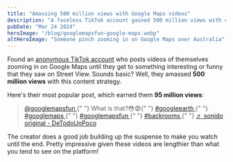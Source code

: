 ```yaml
---
title: "Amassing 500 million views with Google Maps videos"
description: "A faceless TikTok account gained 500 million views with captivating Google Maps zoom-in videos"
pubDate: "Mar 24 2024"
heroImage: "/blog/googlemapsfun-google-maps.webp"
altHeroImage: "Someone pinch zooming in on Google Maps over Australia"
---
```


Found an [anonymous TikTok account](https://www.tiktok.com/@googlemapsfun)
who posts videos of themselves zooming in on Google Maps until they get to
something interesting or funny that they saw on Street View. Sounds basic?
Well, they amassed **500 million views** with this content strategy.

Here's their most popular post, which earned them **95 million views**:

<div>
  <blockquote
    class="tiktok-embed"
    cite="https://www.tiktok.com/@googlemapsfun/video/7086037504176000262"
    data-video-id="7086037504176000262"
    style="max-width: 605px;min-width: 325px;"
  >
    <section>
      <a
        target="_blank"
        title="@googlemapsfun"
        href="https://www.tiktok.com/@googlemapsfun?refer=embed"
      >
        @googlemapsfun
      </a>{" "}
      What is that?😳😨{" "}
      <a
        title="googleearth"
        target="_blank"
        href="https://www.tiktok.com/tag/googleearth?refer=embed"
      >
        #googleearth
      </a>{" "}
      <a
        title="googlemaps"
        target="_blank"
        href="https://www.tiktok.com/tag/googlemaps?refer=embed"
      >
        #googlemaps
      </a>{" "}
      <a
        title="googlemapsfun"
        target="_blank"
        href="https://www.tiktok.com/tag/googlemapsfun?refer=embed"
      >
        #googlemapsfun
      </a>{" "}
      <a
        title="backrooms"
        target="_blank"
        href="https://www.tiktok.com/tag/backrooms?refer=embed"
      >
        #backrooms
      </a>{" "}
      <a
        target="_blank"
        title="♬ sonido original - DeTodoUnPoco"
        href="https://www.tiktok.com/music/sonido-original-6781516994932951814?refer=embed"
      >
        ♬ sonido original - DeTodoUnPoco
      </a>
    </section>
  </blockquote>
  <script async src="https://www.tiktok.com/embed.js"></script>
</div>

The creator does a good job building up the suspense to make you watch
until the end. Pretty impressive given these videos are
lengthier than what you tend to see on the platform!
